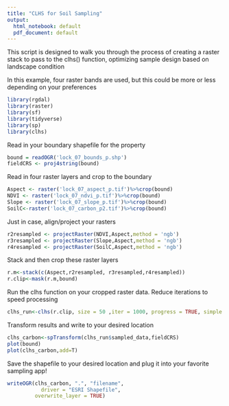 ---
title: "CLHS for Soil Sampling"
output:
  html_notebook: default
  pdf_document: default
---

This script is designed to walk you through the process of creating a raster stack to pass to the clhs() function, optimizing sample design based on landscape condition

In this example, four raster bands are used, but this could be more or less depending on your preferences

```{r}
library(rgdal)
library(raster)
library(sf)
library(tidyverse)
library(sp)
library(clhs)
```

Read in your boundary shapefile for the property
```{r}
bound = readOGR('lock_07_bounds_p.shp')
fieldCRS <- proj4string(bound)
```

Read in four raster layers and crop to the boundary
```{r}
Aspect <- raster('lock_07_aspect_p.tif')%>%crop(bound)
NDVI <- raster('lock_07_ndvi_p.tif')%>%crop(bound)
Slope <- raster('lock_07_slope_p.tif')%>%crop(bound)
SoilC<-raster('lock_07_carbon_p2.tif')%>%crop(bound)
```

Just in case, align/project your rasters
```{r}
r2resampled <- projectRaster(NDVI,Aspect,method = 'ngb')
r3resampled <- projectRaster(Slope,Aspect,method = 'ngb')
r4resampled <- projectRaster(SoilC,Aspect,method = 'ngb')
```

Stack and then crop these raster layers
```{r}
r.m<-stack(c(Aspect,r2resampled, r3resampled,r4resampled))
r.clip<-mask(r.m,bound)
```

Run the clhs function on your cropped raster data. Reduce iterations to speed processing
```{r}
clhs_run<-clhs(r.clip, size = 50 ,iter = 1000, progress = TRUE, simple = FALSE)
```

Transform results and write to your desired location
```{r}
clhs_carbon<-spTransform(clhs_run$sampled_data,fieldCRS)
plot(bound)
plot(clhs_carbon,add=T)
```

Save the shapefile to your desired location and plug it into your favorite sampling app!
```{r}
writeOGR(clhs_carbon, ".", "filename", 
           driver = "ESRI Shapefile",
         overwrite_layer = TRUE)
```